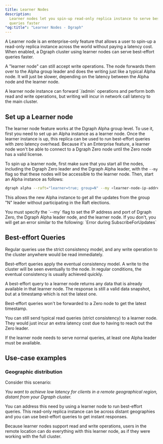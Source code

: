 ```yaml
---
title: Learner Nodes
description:
  Learner nodes let you spin-up read-only replica instance to serve best-effort
  queries faster
"og:title": "Learner Nodes - Dgraph"
---
```



<DgraphWIP />

A Learner node is an enterprise-only feature that allows a user to spin-up a
read-only replica instance across the world without paying a latency cost. When
enabled, a Dgraph cluster using learner nodes can serve best-effort queries
faster.

A "learner node" can still accept write operations. The node forwards them over
to the Alpha group leader and does the writing just like a typical Alpha node.
It will just be slower, depending on the latency between the Alpha node and the
learner node.

<Note>
  A learner node instance can forward `/admin` operations and perform both read
  and write operations, but writing will incur in network call latency to the
  main cluster.
</Note>

## Set up a Learner node

The learner node feature works at the Dgraph Alpha group level. To use it, first
you need to set up an Alpha instance as a learner node. Once the learner
instance is up, this replica can be used to run best-effort queries with zero
latency overhead. Because it's an Enterprise feature, a learner node won't be
able to connect to a Dgraph Zero node until the Zero node has a valid license.

To spin up a learner node, first make sure that you start all the nodes,
including the Dgraph Zero leader and the Dgraph Alpha leader, with the `--my`
flag so that these nodes will be accessible to the learner node. Then, start an
Alpha instance as follows:

```sh
dgraph alpha --raft="learner=true; group=N" --my <learner-node-ip-address>:5080
```

This allows the new Alpha instance to get all the updates from the group "N"
leader without participating in the Raft elections.

<Note>
  You must specify the `--my` flag to set the IP address and port of Dgraph
  Zero, the Dgraph Alpha leader node, and the learner node. If you don't, you
  will get an error similar to the following: `Error during SubscribeForUpdates`
</Note>

## Best-effort Queries

Regular queries use the strict consistency model, and any write operation to the
cluster anywhere would be read immediately.

Best-effort queries apply the eventual consistency model. A write to the cluster
will be seen eventually to the node. In regular conditions, the eventual
consistency is usually achieved quickly.

A best-effort query to a learner node returns any data that is already available
in that learner node. The response is still a valid data snapshot, but at a
timestamp which is not the latest one.

<Note>
  Best-effort queries won't be forwarded to a Zero node to get the latest
  timestamp.
</Note>

You can still send typical read queries (strict consistency) to a learner node.
They would just incur an extra latency cost due to having to reach out the Zero
leader.

<Note>
  If the learner node needs to serve normal queries, at least one Alpha leader
  must be available.
</Note>

## Use-case examples

### Geographic distribution

Consider this scenario:

_You want to achieve low latency for clients in a remote geographical region,
distant from your Dgraph cluster._

You can address this need by using a learner node to run best-effort queries.
This read-only replica instance can be across distant geographies and you can
use best-effort queries to get instant responses.

Because learner nodes support read and write operations, users in the remote
location can do everything with this learner node, as if they were working with
the full cluster.
